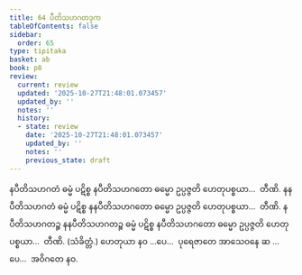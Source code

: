 ```yaml
---
title: 64 ပီတိသဟဂတဒုက
tableOfContents: false
sidebar:
  order: 65
type: tipitaka
basket: ab
book: p8
review:
  current: review
  updated: '2025-10-27T21:48:01.073457'
  updated_by: ''
  notes: ''
  history:
  - state: review
    date: '2025-10-27T21:48:01.073457'
    updated_by: ''
    notes: ''
    previous_state: draft
---
```



<ReviewStatus review={frontmatter.review} showDetails={true} />

<HypothesisAnnotation frontmatter={frontmatter} />

<DynamicBreadcrumb />

<Division number="83" book="p8" e="ch" v="40" p="101">

<Paragraph number="270" book="p8">
နပီတိသဟဂတံ ဓမ္မံ ပဋိစ္စ နပီတိသဟဂတော ဓမ္မော ဥပ္ပဇ္ဇတိ ဟေတုပစ္စယာ…  တီဏိ.
</Paragraph>

<Paragraph number="271" book="p8">
နနပီတိသဟဂတံ ဓမ္မံ ပဋိစ္စ နနပီတိသဟဂတော ဓမ္မော ဥပ္ပဇ္ဇတိ ဟေတုပစ္စယာ…  တီဏိ.
</Paragraph>

<Paragraph number="272" book="p8">
နပီတိသဟဂတဉ္စ နနပီတိသဟဂတဉ္စ ဓမ္မံ ပဋိစ္စ နပီတိသဟဂတော ဓမ္မော ဥပ္ပဇ္ဇတိ ဟေတုပစ္စယာ…  တီဏိ. (သံခိတ္တံ.)
</Paragraph>

<Paragraph number="273" book="p8">
ဟေတုယာ နဝ …ပေ…  ပုရေဇာတေ အာသေဝနေ ဆ …ပေ…  အဝိဂတေ နဝ.
</Paragraph>
</Division>